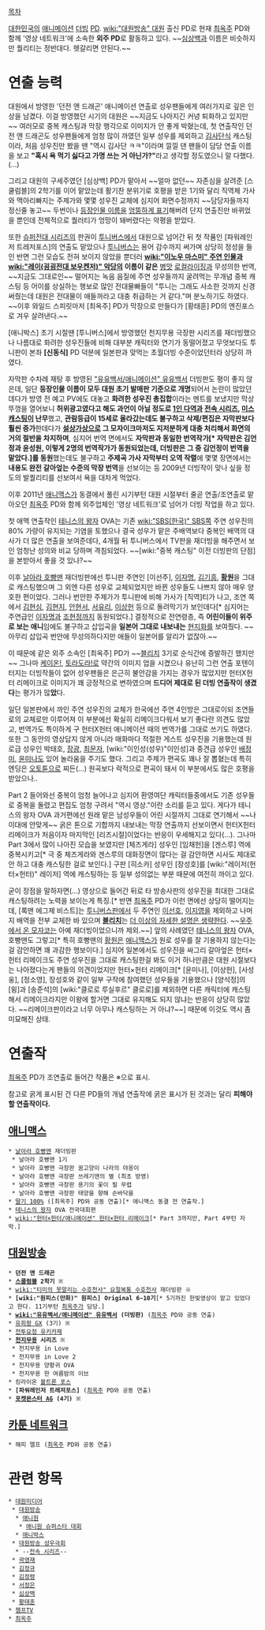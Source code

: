 [[목차]]

[[대한민국]]의 [[애니메이션]] [[더빙]] [[PD]]. [[wiki:"대원방송" 대원]] 출신 PD로 현재 [[최옥주]] PD와 함께 '영상 네트워크'에 소속한 '''외주 PD'''로 활동하고 있다. ~~[[심상백]]과 이름은 비슷하지만 퀄리티는 정반대다. 헷갈리면 안된다.~~
= 연출 능력 =
대원에서 방영한 '던전 앤 드래곤' 애니메이션 연출로 성우팬들에게 여러가지로 깊은 인상을 남겼다. 이걸 방영했던 시기의 대원은 ~~지금도 나아지긴 커녕 퇴화하고 있지만~~ 여러모로 중복 캐스팅과 막장 행각으로 이미지가 안 좋게 박혔는데, 첫 연출작인 던전 앤 드래곤도 성우팬들에게 엄청 많이 까였던 일부 성우를 제외하고 [[김사단]]식 캐스팅이라, 처음 성우진만 봤을 땐 "역시 김사단 ㅋㅋ"이라며 낄낄 댄 팬들이 담당 연출 이름을 보고 '''"혹시 욕 먹기 싫다고 가명 쓰는 거 아닌가?"'''라고 생각할 정도였으니 말 다했다.(...)

그리고 대원의 구세주였던 [심상백] PD가 맡아서 ~~얼마 없던~~ 자존심을 살려준 [스쿨럼블]의 2학기를 이어 맡았는데 활기찬 분위기로 호평을 받은 1기와 달리 직역체 가사와 맥아리빠지는 주제가와 몇몇 성우진 교체에 심지어 화면수정까지 ~~담당자들까지 정신줄 놓고~~ 두번이나 [http://cafe.daum.net/CastingBank/2ynZ/21330 등장인물 이름을] [http://cafe.daum.net/CastingBank/2ynZ/21447 엉뚱하게 표기]해버려 단지 연출진만 바뀌었을 뿐인데 전체적으로 퀄러티가 엉망이 돼버렸다는 악평을 받았다.

또한 [[슈퍼전대 시리즈]]의 판권이 [[투니버스]]에서 대원으로 넘어간 뒤 첫 작품인 [파워레인저 트레저포스]의 연출도 맡았으나 [[투니버스]]는 용어 감수까지 써가며 상당히 정성을 들인 반면 그런 모습도 전혀 보이지 않았을 뿐더러 '''[[wiki:"이노우 마스미" 주연 인물]]과 [[wiki:"레이(굉굉전대 보우켄저)" 악당]]의 이름이 같은''' [[병맛]] [[로컬라이징]]과 무성의한 번역, ~~지금도 그대로인~~ 떨어지는 녹음 음질에 주연 성우들까지 굴려먹는 무개념 중복 캐스팅 등 어이를 상실하는 행보로 많인 전대물빠들이 "투니는 그래도 사소한 것까지 신경 써줬는데 대원은 전대물이 애들꺼라고 대충 취급하는 거 같다."며 분노하기도 하였다. ~~이후 와일드 스피릿마저 [최옥주] PD가 막장으로 만들다가 [황태훈] PD의 엔진포스로 겨우 살려낸다.~~

[애니박스] 초기 시절땐 [투니버스]에서 방영했던 천지무용 극장판 시리즈를 재더빙했으나 나름대로 화려한 성우진들에 비해 대부분 캐릭터와 연기가 동떨어졌고 무엇보다도 투니판이 본좌 '''[신동식]''' PD 덕분에 일본판과 맞먹는 초월더빙 수준이었던터라 상당히 까였다.

자막판 수차례 재탕 후 방영된 [["유유백서/애니메이션" 유유백서]] 더빙판도 평이 좋지 않은데, 일단 '''등장인물 이름이 모두 대원 초기 발매판 기준으로 개명'''되어서 논란이 많았던 데다가 방영 전 예고 PV에도 대놓고 '''화려한 성우진 총집합'''이라는 멘트를 보냈지만 막상 뚜껑을 열어보니 '''허위광고였다고 해도 과언이 아닐 정도로 [[1인 다역]]과 [[전속 시리즈]], [[미스캐스팅]]이 난무'''했고, '''관람등급이 15세로 올라갔는데도 불구하고 삭제/편집은 자막판보다 훨씬 증가'''한데다가 '''[[설상가상]]으로 그 모자이크마저도 지저분하게 대충 처리해서 화면의 거의 절반을 차지하며''', 심지어 번역 면에서도 '''자막판과 동일한 번역작가[* 자막판은 김언정과 윤성원, 이렇게 2명의 번역작가가 동원되었는데, 더빙판은 그 중 김언정이 번역을 맡았다.]를 동원'''했는데도 불구하고 '''주제곡 가사 자막부터 오역 작렬'''에 몇몇 장면에서는 '''내용도 완전 갈아엎는 수준의 막장 번역'''을 선보이는 등 2009년 더빙작이 맞나 싶을 정도의 발퀄리티를 선보여서 욕을 대차게 먹었다.

이후 2011년 [[애니맥스]]가 동결에서 풀린 시기부턴 대원 시절부터 줄곧 연출/조연출로 맡아오던 [[최옥주]] PD와 함께 외주업체인 '영상 네트워크'로 넘어가 더빙 작업을 하고 있다.

첫 애맥 연출작인 [[테니스의 왕자]] OVA는 기존 [[wiki:"SBS(한국)" SBS]]쪽 주연 성우진의 80% 가량이 유지되는 기염을 토했으나 결국 성우가 맡은 주배역보다 중복인 배역의 대사가 더 많은 연출을 보여준데다, 4개월 뒤 투니버스에서 TV판을 재더빙을 해주면서 보인 엄청난 성의와 비교 당하며 격침되었다. ~~[wiki:"중복 캐스팅" 이전 더빙판의 단점]을 본받아서 좋을 것 있나?~~

이후 [[날아라 호빵맨]] 재더빙판에선 투니판 주연인 [이선주], [[이자명]], [[김기흥]], '''[[황원]]'''을 그대로 캐스팅했으며 그 외엔 다른 성우로 교체되었지만 바뀐 성우들도 나쁘지 않아 매우 양호한 편이었다. 그러나 번안한 주제가가 투니판에 비해 가사가 [직역]티가 나고, 조연 쪽에서 [[김현심]], [[김현지]], [[안현서]], [[서유리]], [[이상헌]] 등으로 돌려막기가 보인데다[* 심지어는 주연급인 [[이자명]]과 [[조현정]]까지 동원되었다.] 결정적으로 전연령층, 즉 '''어린이들이 위주로 보는 애니'''임에도 불구하고 삽입곡을 '''일본어 그대로 내보내는''' [[현지화]]를 보여줬다. ~~아무리 삽입곡 번안에 무성의하다지만 애들이 일본어를 알리가 없잖아.~~

이 때문에 같은 외주 소속인 [최옥주] PD가 ~~[[블리치]] 3기로 순식간에 증발하긴 했지만~~ 그나마 [[케이온!]], [[토라도라!]]로 약간의 이미지 업을 시켰으나 유난히 그런 연출 포텐이 터지는 더빙작들이 없어 성우팬들은 은근히 불안감을 가지는 경우가 많았지만 헌터X헌터 리메이크로 이미지가 꽤 긍정적으로 변하였으며 '''드디어 제대로 된 더빙 연출작이 생겼다'''는 평가가 많'''았'''다. 

일단 일본판에서 까인 주연 성우진의 교체가 한국에선 주연 4인방은 그대로이되 조연들로의 교체로만 이루어져 이 부분에선 확실히 리메이크다워서 보기 좋다란 의견도 많았고, 번역가도 특이하게 구 헌터X헌터 애니메이션 때의 번역가를 그대로 쓰기도 하였다. 또한 그 동안의 영상답지 않게 아니라 매화마다 적절한 게스트 성우진을 기용했는데 원로급 성우인 박태호, [[장광]], [[최문자]], [wiki:"이인성(성우)"이인성]과 중견급 성우인 [[배정미]], [[윤미나]]도 있어 놀라움을 주기도 했다. 그리고 주제가 편곡도 꽤나 잘 뽑혔는데 특히 엔딩은 [[오토튠]]으로 찌든(...) 원곡보다 락적으로 편곡이 돼서 이 부분에서도 많은 호평을 받았으나..

Part 2 들어와선 중복이 엄청 늘어나고 심지어 환영여단 캐릭터들중에서도 기존 성우들로 중복을 돌렸고 편집도 엄청 구려서 "역시 영상."이란 소리를 듣고 있다. 게다가 테니스의 왕자 OVA 과거편에선 원래 맡은 남성우들이 어린 시절까지 그대로 연기해서 ~~나이대에 안맞게~~ 굵은 톤으로 기합까지 내보내는 막장 연출까지 선보이면서 헌터X헌터 리메이크가 처음이자 마지막인 [리즈시절]이었다는 반응이 우세해지고 있다(...). 그나마 Part 3에서 많이 나아진 모습을 보였지만 [체즈게라] 성우인 [임채헌]을 [겐스루] 역에 중복시키고[* 극 중 체즈게라와 겐스루의 대화장면이 많다는 걸 감안하면 시사도 제대로 안 하고 대충 캐스팅한 걸로 보인다.] 구판 [히소카] 성우인 [장성호]를 [wiki:"레이저(헌터×헌터)" 레이저] 역에 캐스팅하는 등 일부 성의없는 부분 때문에 여전히 까이고 있다.

굳이 장점을 말하자면(...) 영상으로 들어간 뒤로 타 방송사판의 성우진을 최대한 그대로 캐스팅하려는 노력을 보이는게 특징.[* 반면 [[최옥주]] PD가 이런 면에선 상당히 떨어지는데, [록맨 에그제 비스트]는 [[투니버스]]판에서 두 주연인 [[이선호]], [[이지영]]을 제외하고 나머지 배역을 전부 교체한 바 있으며 '''[[블리치]]'''는 [[더 이상의 자세한 설명은 생략한다]]. ~~[[우주에서 온 모자코]]는 아예 재더빙이었으니까 제외.~~] 앞의 사례였던 [[테니스의 왕자]] OVA, 호빵맨도 그렇고[* 특히 호빵맨의 [[황원]]은 [[애니맥스]]가 원로 성우를 잘 기용하지 않는다는 걸 감안하면 꽤 과감한 행보이다.] 심지어 일본에서도 성우진을 싸그리 갈아엎은 헌터×헌터 리메이크도 주연 성우진을 그대로 캐스팅한걸 봐도 이거 하나만큼은 대원 시절보다는 나아졌다는게 팬들의 의견이었지만 헌터×헌터 리메이크[* [윤미나], [이상헌], [사성웅], [정소영], 장성호와 같이 일부 구작에 참여했던 성우들을 기용했으나 [양석정]의 [윙]과 [송준석]의 [wiki:"클로로 루실후르" 클로로]를 제외하면 다른 캐릭터에 캐스팅해서 리메이크라지만 이왕에 할거면 그대로 유지해도 되지 않냐는 반응이 상당히 많았다. ~~리메이크판이라고 너무 아무나 캐스팅하는 거 아냐?~~] 때문에 이것도 역시 좀 미묘해진 상태.
= 연출작 =
[[최옥주]] PD가 조연출로 들어간 작품은 ※으로 표시.

참고로 굵게 표시된 건 다른 PD들의 개념 연출작에 굵은 표시가 된 것과는 달리 '''피해야 할 연출작이다.'''
== [[애니맥스]] ==
 * [[날아라 호빵맨]] 재더빙판
  * 날아라 호빵맨 1기
  * 날아라 호빵맨 극장판 꿈고양이 나라의 야옹이
  * 날아라 호빵맨 극장판 쓰레기맨의 별 (최초 방영)
  * 날아라 호빵맨 극장판 용기의 꽃이 필 무렵
  * 날아라 호빵맨 극장판 태양을 향해 손바닥을
 * [[딸기 100%]] ([최옥주] PD와 공동 연출)[* 애니맥스 동결 전 연출작.]
 * [[테니스의 왕자]] OVA 전국대회편
 * [[wiki:"헌터×헌터/애니메이션" 헌터×헌터 리메이크]][* Part 3까지만, Part 4부턴 자막.]
== [[대원방송]] ==
 * '''던전 앤 드래곤'''
 * '''[[스쿨럼블]] 2학기''' ※
 * [[wiki:"티미의 못말리는 수호천사" 요절복통 수호천사]] 재더빙판 ※
 * '''[wiki:"원피스(만화)" 원피스] Original 6~10기'''[* 5기까진 한빛영상이 맡고 있었다고 한다. 11기부턴 [[최옥주]]가 담당.]
 * '''[[wiki:"유유백서/애니메이션" 유유백서]] (더빙판)''' ([[최옥주]] PD와 공동 연출)
 * [[유희왕 GX]] (3기) ※
 * [[전투요정 유키카제]]
 * '''[[천지무용]] 시리즈''' ※
  * 천지무용 in Love
  * 천지무용 in Love 2
  * 천지무용 양황귀 OVA
  * 천지무용 한 여름밤의 이브
 * 킹라이온 [[볼트론 포스]]
 * '''[파워레인저 트레저포스]''' ([[최옥주]] PD와 공동 연출)
 * '''[[포켓몬스터 AG]] (4기)''' ※
== [[카툰 네트워크]] ==
 * 해피 엘프 ([[최옥주]] PD와 공동 연출)
= 관련 항목 =
 * [[대원미디어]]
  * [[대원방송]]
   * [[애니원]]
    * [[애니원 슈퍼스타 대회]]
   * [[애니박스]]
  * [[대원방송 성우극회]]
   * --[[전속 시리즈]]--
  * [[곽영재]]
  * [[김정규]]
  * [[김정령]]
  * [[서정은]]
  * [[심상백]]
  * [[황태훈]]
 * [[챔프TV]]
 * [[최옥주]]
